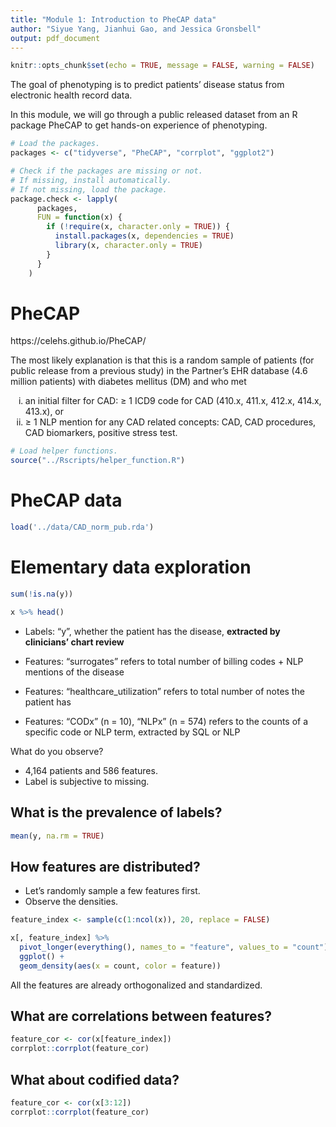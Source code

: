 ```yaml
---
title: "Module 1: Introduction to PheCAP data"
author: "Siyue Yang, Jianhui Gao, and Jessica Gronsbell"
output: pdf_document
---
```


```r
knitr::opts_chunk$set(echo = TRUE, message = FALSE, warning = FALSE)
```

The goal of phenotyping is to predict patients' disease status from electronic health record data. 

In this module, we will go through a public released dataset from an R package PheCAP to get hands-on experience of phenotyping. 

```r
# Load the packages. 
packages <- c("tidyverse", "PheCAP", "corrplot", "ggplot2")

# Check if the packages are missing or not. 
# If missing, install automatically.
# If not missing, load the package.
package.check <- lapply(
	  packages,
	  FUN = function(x) {
	    if (!require(x, character.only = TRUE)) {
	      install.packages(x, dependencies = TRUE)
	      library(x, character.only = TRUE)
	    }
	  }
	)
```

# PheCAP 

https://celehs.github.io/PheCAP/

The most likely explanation is that this is a random sample of patients (for public release from a previous study) in the Partner’s EHR database (4.6 million patients) with diabetes mellitus (DM) and who met 

(i) an initial filter for CAD: $\geq$ 1 ICD9 code for CAD (410.x, 411.x, 412.x, 414.x, 413.x), 
or 
(ii) $\geq$ 1 NLP mention for any CAD related concepts: CAD, CAD procedures, CAD biomarkers, positive stress test. 

```r
# Load helper functions.
source("../Rscripts/helper_function.R")
```

# PheCAP data

```r
load('../data/CAD_norm_pub.rda')
```

# Elementary data exploration

```r
sum(!is.na(y))
```

```r
x %>% head() 
```

- Labels: "y", whether the patient has the disease, **extracted by clinicians' chart review**

- Features: "surrogates" refers to total number of billing codes + NLP mentions of the disease

- Features: "healthcare_utilization" refers to total number of notes the patient has

- Features: “CODx” (n = 10), “NLPx” (n = 574) refers to the counts of a specific code or NLP term, extracted by SQL or NLP


What do you observe?

- 4,164 patients and 586 features.
- Label is subjective to missing. 


## What is the prevalence of labels?

```r
mean(y, na.rm = TRUE)
```

## How features are distributed?

- Let's randomly sample a few features first.
- Observe the densities. 

```r
feature_index <- sample(c(1:ncol(x)), 20, replace = FALSE)

x[, feature_index] %>%
  pivot_longer(everything(), names_to = "feature", values_to = "count") %>%
  ggplot() +
  geom_density(aes(x = count, color = feature)) 
```

All the features are already orthogonalized and standardized. 


## What are correlations between features?

```r
feature_cor <- cor(x[feature_index])
corrplot::corrplot(feature_cor)
```

## What about codified data?

```r
feature_cor <- cor(x[3:12])
corrplot::corrplot(feature_cor)
```
